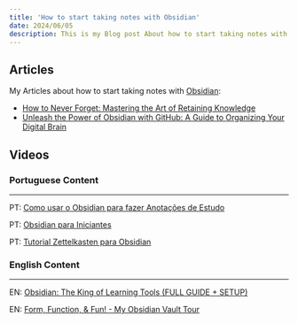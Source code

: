 ```yaml
---
title: 'How to start taking notes with Obsidian'
date: 2024/06/05
description: This is my Blog post About how to start taking notes with Obsidian
---
```



<BlogHeader
  title="How to start taking notes with Obsidian"
  date="2024/06/05"
  description="This is my Blog post About how to start taking notes with Obsidian"
/>

## Articles 
My Articles about how to start taking notes with [Obsidian](https://obsidian.md/):
- [How to Never Forget: Mastering the Art of Retaining Knowledge](https://dev.to/yanpi/how-to-never-forget-mastering-the-art-of-retaining-knowledge-531h)
- [Unleash the Power of Obsidian with GitHub: A Guide to Organizing Your Digital Brain](https://dev.to/yanpi/unleash-the-power-of-obsidian-with-github-a-guide-to-organizing-your-digital-brain-38cl)



## Videos

### Portuguese Content
_____
PT: [Como usar o Obsidian para fazer Anotações de Estudo](https://www.youtube.com/watch?v=qMfSkrGkoQ8) 

PT: [Obsidian para Iniciantes](https://www.youtube.com/watch?v=BgzRGat8WfE)

PT: [Tutorial Zettelkasten para Obsidian](https://www.youtube.com/watch?v=qtdCdYGSQBg)

### English Content
_____
EN: [Obsidian: The King of Learning Tools (FULL GUIDE + SETUP)](https://www.youtube.com/watch?v=hSTy_BInQs8&t=1s)

EN: [Form, Function, & Fun! - My Obsidian Vault Tour](https://www.youtube.com/watch?v=rAkerV8rlow)